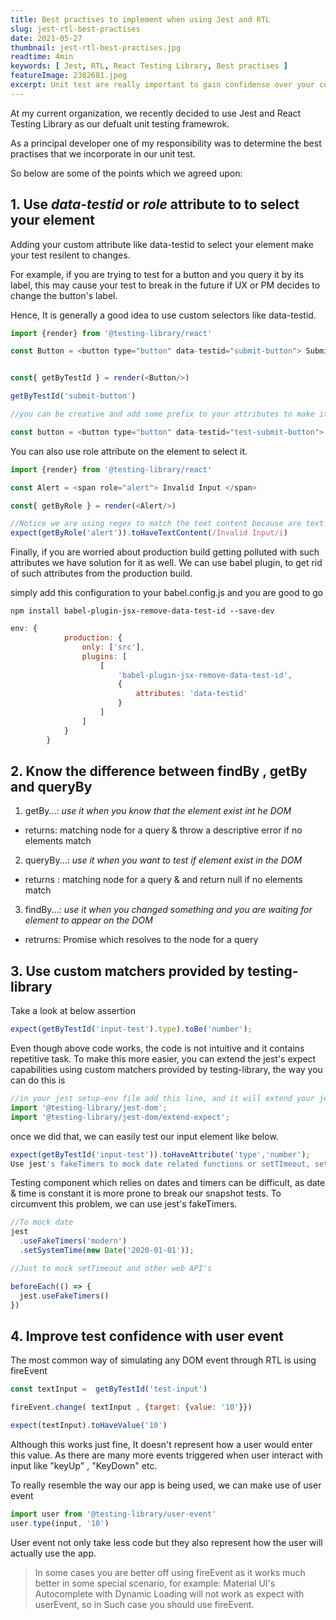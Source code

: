 ```yaml
---
title: Best practises to implement when using Jest and RTL
slug: jest-rtl-best-practises
date: 2021-05-27
thumbnail: jest-rtl-best-practises.jpg
readtime: 4min
keywords: [ Jest, RTL, React Testing Library, Best practises ]
featureImage: 2382681.jpeg
excerpt: Unit test are really important to gain confidense over your code, lets see how we can write them smartly
---
```


At my current organization, we recently decided to use Jest and React Testing Library as our defualt unit testing framewrok.

As a principal developer one of my responsibility was to determine the best practises that we incorporate in our unit test.

So below are some of the points which we agreed upon:



**1. Use *data-testid* or *role* attribute to to select your element**
------------

Adding your custom attribute like data-testid to select your element make your test resilent to changes.

For example, if you are trying to test for a button and you query it by its label, this may cause your test to break in the future if UX or PM decides to change the button's label.

Hence, It is generally a good idea to use custom selectors like data-testid.

```js
import {render} from '@testing-library/react'

const Button = <button type="button" data-testid="submit-button"> Submit </button>


const{ getByTestId } = render(<Button/>)

getByTestId('submit-button')

//you can be creative and add some prefix to your attributes to make it's use more clear to other developers

const button = <button type="button" data-testid="test-submit-button"> Submit </button>
```


You can also use role attribute on the element to select it.

```js  
import {render} from '@testing-library/react'

const Alert = <span role="alert"> Invalid Input </span>

const{ getByRole } = render(<Alert/>)

//Notice we are using regex to match the text content because are text assertion are case sensitive.
expect(getByRole('alert')).toHaveTextContent(/Invalid Input/i)
```


Finally, if you are worried about production build getting polluted with such attributes we have solution for it as well. We can use babel plugin, to get rid of such attributes from the production build.

simply add this configuration to your babel.config.js and you are good to go   

```
npm install babel-plugin-jsx-remove-data-test-id --save-dev
```

```js  
env: {
            production: {
                only: ['src'],
                plugins: [
                    [
                        'babel-plugin-jsx-remove-data-test-id',
                        {
                            attributes: 'data-testid'
                        }
                    ]
                ]
            }
        }
```





**2. Know the difference between findBy , getBy and queryBy**
------------

1.  getBy...: *use it when you know that the element exist int he DOM* 
- returns:  matching node for a query & throw a descriptive error if no elements match 

2. queryBy...: *use it when you want to test if element exist in the DOM* 
- returns : matching node for a query & and return null if no elements match

3. findBy...: *use it when you changed something and you are waiting for element to appear on the DOM* 
- retrurns: Promise which resolves to the node for a query




**3. Use custom matchers provided by testing-library**
------------


Take a look at below assertion

```js
expect(getByTestId('input-test').type).toBe('number');
```

Even though above code works, the code is not intuitive and it contains repetitive task. To make this more easier, you can extend the jest's expect capabilities using custom matchers provided by testing-library, the way you can do this is
<br />

```js
//in your jest setup-env file add this line, and it will extend your jest matchers
import '@testing-library/jest-dom';
import '@testing-library/jest-dom/extend-expect';
```

once we did that, we can easily test our input element like below.
<br />

```js
expect(getByTestId('input-test')).toHaveAttribute('type','number');
Use jest's fakeTimers to mock date related functions or setTImeout, setInterval etc.
```

Testing component which relies on dates and timers can be difficult, as date & time is constant it is more prone to break our snapshot tests. To circumvent this problem, we can use jest's fakeTimers.

```js
//To mock date
jest
  .useFakeTimers('modern')
  .setSystemTime(new Date('2020-01-01'));

//Just to mock setTimeout and other web API's

beforeEach(() => {
  jest.useFakeTimers()
})
```


**4. Improve test confidence with user event**
------------


The most common way of simulating any DOM event through RTL is using fireEvent
<br />

```js
const textInput =  getByTestId('test-input')

fireEvent.change( textInput , {target: {value: '10'}})

expect(textInput).toHaveValue('10')
```

Although this works just fine, It doesn't represent how a user would enter this value. As there are many more events triggered when user interact with input like "keyUp" , "KeyDown" etc.

To really resemble the way our app is being used, we can make use of user event
<br />

```js
import user from '@testing-library/user-event'
user.type(input, '10')
```

User event not only take less code but they also represent how the user will actually use the app.

>In some cases you are better off using fireEvent as it works much better in some special scenario, for example: Material UI's Autocomplete with Dynamic Loading will not work as expect with userEvent, so in Such case you should use fireEvent.